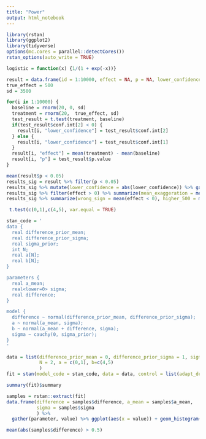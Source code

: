```yaml
---
title: "Power"
output: html_notebook
---
```


```r
library(rstan)
library(ggplot2)
library(tidyverse)
options(mc.cores = parallel::detectCores())
rstan_options(auto_write = TRUE)

logistic = function(x) {1/(1 + exp(-x))}

```

```r
result = data.frame(id = 1:10000, effect = NA, p = NA, lower_confidence = NA)
true_effect = 500
sd = 3500

for(i in 1:10000) {
  baseline = rnorm(20, 0, sd)
  treatment = rnorm(20,  true_effect, sd)
  test_result = t.test(treatment, baseline)
  if(test_result$conf.int[2] < 0) {
    result[i, "lower_confidence"] = test_result$conf.int[2] 
  } else {
    result[i, "lower_confidence"] = test_result$conf.int[1] 
  }
  result[i, "effect"] = mean(treatment) - mean(baseline)
  result[i, "p"] = test_result$p.value
}
```

```r
mean(result$p < 0.05)
results_sig = result %>% filter(p < 0.05)  
results_sig %>% mutate(lower_confidence = abs(lower_confidence)) %>% gather(statistic, value, -p, -id) %>% ggplot(aes(x = value)) + geom_histogram(bins = 30) + facet_wrap(~ statistic, scales = "free")
results_sig %>% filter(effect > 0) %>% summarize(mean_exaggeration = mean(effect), minimal_exaggeration = min(effect))
results_sig %>% summarize(wrong_sign = mean(effect < 0), higher_500 = mean(lower_confidence > 500), higher_1000 = mean(lower_confidence > 1000))
```

```r
 t.test(c(0,1),c(4,5), var.equal = TRUE)
```

```r
stan_code = '
data {
  real difference_prior_mean;
  real difference_prior_sigma;
  real sigma_prior;
  int N;
  real a[N]; 
  real b[N];
}

parameters {
  real a_mean;
  real<lower=0> sigma;
  real difference;
}

model {
  difference ~ normal(difference_prior_mean, difference_prior_sigma);
  a ~ normal(a_mean, sigma);
  b ~ normal(a_mean + difference, sigma);
  sigma ~ cauchy(0, sigma_prior);
}
'

```

```r
data = list(difference_prior_mean = 0, difference_prior_sigma = 1, sigma_prior = 5, 
            N = 2, a = c(0,1), b=c(4,5)
            )
fit = stan(model_code = stan_code, data = data, control = list(adapt_delta= 0.95))

summary(fit)$summary

samples = rstan::extract(fit)
data.frame(difference = samples$difference, a_mean = samples$a_mean, 
           sigma = samples$sigma
           ) %>%  
  gather(parameter, value) %>% ggplot(aes(x = value)) + geom_histogram(bins = 30) + facet_wrap(~parameter, scales = "free", ncol = 2)

mean(abs(samples$difference) > 0.5)

```


